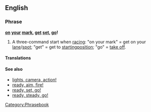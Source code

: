 ==English==
===Phrase===
'''[[on]] [[your]] [[mark]], [[get]] [[set]], [[go]]!'''
# A three-command start when [[racing]]: "on your mark" = get on your [[lane]]/[[spot]]; "get" = get to [[starting ]][[position]]; "go" = [[take off]].

====Translations====
{{rftrans}}

====See also====
* [[lights, camera, action!]]
* [[ready, aim, fire!]]
* [[ready, set, go!]]
* [[ready, steady, go!]]

[[Category:Phrasebook]]